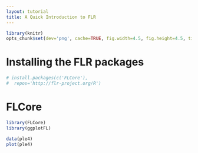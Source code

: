 ```yaml
---
layout: tutorial
title: A Quick Introduction to FLR
---
```


```r
library(knitr)
opts_chunk$set(dev='png', cache=TRUE, fig.width=4.5, fig.height=4.5, tidy=TRUE, results='markup')
```

# Installing the FLR packages



```r
# install.packages(c('FLCore'),
#  repos='http://flr-project.org/R')
```


# FLCore


```r
library(FLCore)
library(ggplotFL)
```

```r
data(ple4)
plot(ple4)
```
